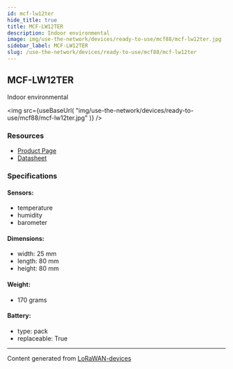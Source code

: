 ```yaml
---
id: mcf-lw12ter
hide_title: true
title: MCF-LW12TER
description: Indoor environmental
image: img/use-the-network/devices/ready-to-use/mcf88/mcf-lw12ter.jpg
sidebar_label: MCF-LW12TER
slug: /use-the-network/devices/ready-to-use/mcf88/mcf-lw12ter
---
```



## MCF-LW12TER

Indoor environmental

<img
  src={useBaseUrl(
    "img/use-the-network/devices/ready-to-use/mcf88/mcf-lw12ter.jpg"
  )}
/>

### Resources

- [Product Page](https://enginko.com/en/solutions/mcf-lw12ter/)
- [Datasheet](https://enginko.com/wp-content/uploads/2020/09/MCF-LW12TER.pdf)

### Specifications

#### Sensors:

- temperature
- humidity
- barometer

#### Dimensions:

- width: 25 mm
- length: 80 mm
- height: 80 mm

#### Weight:

- 170 grams

#### Battery:

- type: pack
- replaceable: True

---

Content generated from
[LoRaWAN-devices](https://github.com/TheThingsNetwork/lorawan-devices)
